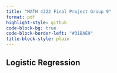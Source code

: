 ```yaml
---
title: "MATH 4322 Final Project Group 9"
format: pdf
highlight-style: github
code-block-bg: true
code-block-border-left: "#31BAE9"
title-block-style: plain
---
```


## Logistic Regression